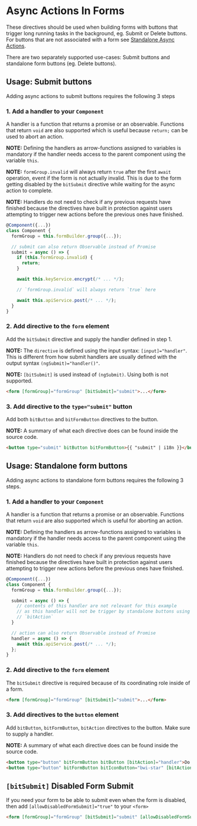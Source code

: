 
<Meta title="Component Library/Async Actions/In Forms/Documentation" />

# Async Actions In Forms

These directives should be used when building forms with buttons that trigger long running tasks in
the background, eg. Submit or Delete buttons. For buttons that are not associated with a form see
[Standalone Async Actions](?path=/story/component-library-async-actions-standalone-documentation--page).

There are two separately supported use-cases: Submit buttons and standalone form buttons (eg. Delete
buttons).

## Usage: Submit buttons

Adding async actions to submit buttons requires the following 3 steps

### 1. Add a handler to your `Component`

A handler is a function that returns a promise or an observable. Functions that return `void` are
also supported which is useful because `return;` can be used to abort an action.

**NOTE:** Defining the handlers as arrow-functions assigned to variables is mandatory if the handler
needs access to the parent component using the variable `this`.

**NOTE:** `formGroup.invalid` will always return `true` after the first `await` operation, event if
the form is not actually invalid. This is due to the form getting disabled by the `bitSubmit`
directive while waiting for the async action to complete.

**NOTE:** Handlers do not need to check if any previous requests have finished because the
directives have built in protection against users attempting to trigger new actions before the
previous ones have finished.

```ts
@Component({...})
class Component {
  formGroup = this.formBuilder.group({...});

  // submit can also return Observable instead of Promise
  submit = async () => {
    if (this.formGroup.invalid) {
      return;
    }

    await this.keyService.encrypt(/* ... */);

    // `formGroup.invalid` will always return `true` here

    await this.apiService.post(/* ... */);
  }
}
```

### 2. Add directive to the `form` element

Add the `bitSubmit` directive and supply the handler defined in step 1.

**NOTE:** The `directive` is defined using the input syntax: `[input]="handler"`. This is different
from how submit handlers are usually defined with the output syntax `(ngSubmit)="handler()"`.

**NOTE:** `[bitSubmit]` is used instead of `(ngSubmit)`. Using both is not supported.

```html
<form [formGroup]="formGroup" [bitSubmit]="submit">...</form>
```

### 3. Add directive to the `type="submit"` button

Add both `bitButton` and `bitFormButton` directives to the button.

**NOTE:** A summary of what each directive does can be found inside the source code.

```html
<button type="submit" bitButton bitFormButton>{{ "submit" | i18n }}</button>
```

## Usage: Standalone form buttons

Adding async actions to standalone form buttons requires the following 3 steps.

### 1. Add a handler to your `Component`

A handler is a function that returns a promise or an observable. Functions that return `void` are
also supported which is useful for aborting an action.

**NOTE:** Defining the handlers as arrow-functions assigned to variables is mandatory if the handler
needs access to the parent component using the variable `this`.

**NOTE:** Handlers do not need to check if any previous requests have finished because the
directives have built in protection against users attempting to trigger new actions before the
previous ones have finished.

```ts
@Component({...})
class Component {
  formGroup = this.formBuilder.group({...});

  submit = async () => {
    // contents of this handler are not relevant for this example
    // as this handler will not be trigger by standalone buttons using
    // `bitAction`
  }

  // action can also return Observable instead of Promise
  handler = async () => {
    await this.apiService.post(/* ... */);
  };
}
```

### 2. Add directive to the `form` element

The `bitSubmit` directive is required because of its coordinating role inside of a form.

```html
<form [formGroup]="formGroup" [bitSubmit]="submit">...</form>
```

### 3. Add directives to the `button` element

Add `bitButton`, `bitFormButton`, `bitAction` directives to the button. Make sure to supply a
handler.

**NOTE:** A summary of what each directive does can be found inside the source code.

```html
<button type="button" bitFormButton bitButton [bitAction]="handler">Do action</button>
<button type="button" bitFormButton bitIconButton="bwi-star" [bitAction]="handler"></button>
```

## `[bitSubmit]` Disabled Form Submit

If you need your form to be able to submit even when the form is disabled, then add
`[allowDisabledFormSubmit]="true"` to your `<form>`

```html
<form [formGroup]="formGroup" [bitSubmit]="submit" [allowDisabledFormSubmit]="true">...</form>
```
